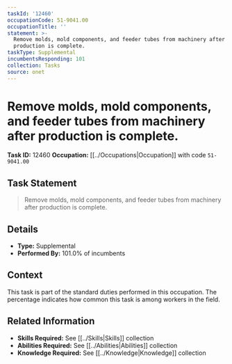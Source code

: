 ```yaml
---
taskId: '12460'
occupationCode: 51-9041.00
occupationTitle: ''
statement: >-
  Remove molds, mold components, and feeder tubes from machinery after
  production is complete.
taskType: Supplemental
incumbentsResponding: 101
collection: Tasks
source: onet
---
```

# Remove molds, mold components, and feeder tubes from machinery after production is complete.

**Task ID:** 12460
**Occupation:** [[../Occupations|Occupation]] with code `51-9041.00`

## Task Statement

> Remove molds, mold components, and feeder tubes from machinery after production is complete.

## Details

- **Type:** Supplemental
- **Performed By:** 101.0% of incumbents

## Context

This task is part of the standard duties performed in this occupation. The percentage indicates how common this task is among workers in the field.

## Related Information

- **Skills Required:** See [[../Skills|Skills]] collection
- **Abilities Required:** See [[../Abilities|Abilities]] collection
- **Knowledge Required:** See [[../Knowledge|Knowledge]] collection
